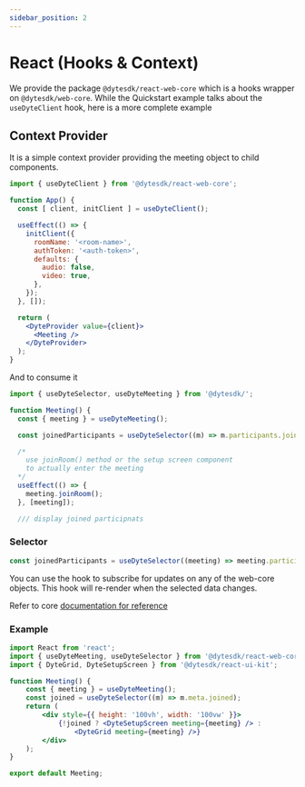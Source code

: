 ```yaml
---
sidebar_position: 2
---
```


# React (Hooks & Context)

We provide the package `@dytesdk/react-web-core` which is a hooks wrapper on `@dytesdk/web-core`.
While the Quickstart example talks about the `useDyteClient` hook, here is a more complete example

## Context Provider

It is a simple context provider providing the meeting object to child components.

```jsx
import { useDyteClient } from '@dytesdk/react-web-core';

function App() {
  const [ client, initClient ] = useDyteClient();

  useEffect(() => {
    initClient({
      roomName: '<room-name>',
      authToken: '<auth-token>',
      defaults: {
        audio: false,
        video: true,
      },
    });
  }, []);

  return (
    <DyteProvider value={client}>
      <Meeting />
    </DyteProvider>
  );
}
```

And to consume it

```jsx
import { useDyteSelector, useDyteMeeting } from '@dytesdk/';

function Meeting() {
  const { meeting } = useDyteMeeting();

  const joinedParticipants = useDyteSelector((m) => m.participants.joined);

  /*
    use joinRoom() method or the setup screen component
    to actually enter the meeting
  */
  useEffect(() => {
    meeting.joinRoom();
  }, [meeting]);

  /// display joined participnats

```

### Selector

```jsx
const joinedParticipants = useDyteSelector((meeting) => meeting.participants.joined);
```

You can use the hook to subscribe for updates on any of the web-core objects.
This hook will re-render when the selected data changes.

Refer to core [documentation for reference](../../web-core/Reference/DyteClient)

### Example

```jsx
import React from 'react';
import { useDyteMeeting, useDyteSelector } from '@dytesdk/react-web-core';
import { DyteGrid, DyteSetupScreen } from '@dytesdk/react-ui-kit';

function Meeting() {
    const { meeting } = useDyteMeeting();
    const joined = useDyteSelector((m) => m.meta.joined);
    return (
        <div style={{ height: '100vh', width: '100vw' }}>
            {!joined ? <DyteSetupScreen meeting={meeting} /> :
                <DyteGrid meeting={meeting} />}
        </div>
    );
}

export default Meeting;
```


